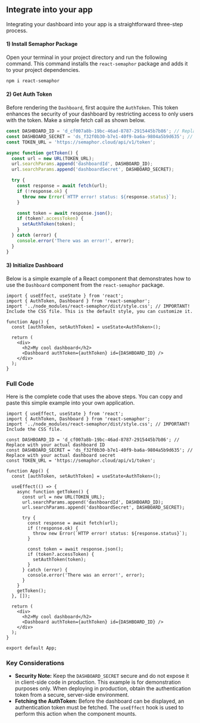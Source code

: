 ## Integrate into your app

Integrating your dashboard into your app is a straightforward three-step process.

#### **1) Install Semaphor Package**

Open your terminal in your project directory and run the following command. This command installs the `react-semaphor` package and adds it to your project dependencies.

```markdown
npm i react-semaphor
```

#### **2) Get Auth Token**

Before rendering the `Dashboard`, first acquire the `AuthToken`. This token enhances the security of your dashboard by restricting access to only users with the token. Make a simple fetch call as shown below.

```jsx {1-3} copy
const DASHBOARD_ID = 'd_cf007a8b-19bc-46ad-8787-2915445b7b86'; // Replace with your actual dashboard ID
const DASHBOARD_SECRET = 'ds_f32f0b30-b7e1-40f9-ba6a-9804a5b9d635'; // Replace with your actual dashboard secret
const TOKEN_URL = 'https://semaphor.cloud/api/v1/token';

async function getToken() {
  const url = new URL(TOKEN_URL);
  url.searchParams.append('dashboardId', DASHBOARD_ID);
  url.searchParams.append('dashboardSecret', DASHBOARD_SECRET);

  try {
    const response = await fetch(url);
    if (!response.ok) {
      throw new Error(`HTTP error! status: ${response.status}`);
    }

    const token = await response.json();
    if (token?.accessToken) {
      setAuthToken(token);
    }
  } catch (error) {
    console.error('There was an error!', error);
  }
}
```

#### **3) Initialize Dashboard**

Below is a simple example of a React component that demonstrates how to use the `Dashboard` component from the `react-semaphor` package.

```tsx {2-3} copy
import { useEffect, useState } from 'react';
import { AuthToken, Dashboard } from 'react-semaphor';
import '../node_modules/react-semaphor/dist/style.css'; // IMPORTANT! Include the CSS file. This is the default style, you can customize it.

function App() {
  const [authToken, setAuthToken] = useState<AuthToken>();

  return (
    <div>
      <h2>My cool dashboard</h2>
      <Dashboard authToken={authToken} id={DASHBOARD_ID} />
    </div>
  );
}
```

### **Full Code**

Here is the complete code that uses the above steps. You can copy and paste this simple example into your own application.

```tsx copy
import { useEffect, useState } from 'react';
import { AuthToken, Dashboard } from 'react-semaphor';
import '../node_modules/react-semaphor/dist/style.css'; // IMPORTANT! Include the CSS file.

const DASHBOARD_ID = 'd_cf007a8b-19bc-46ad-8787-2915445b7b86'; // Replace with your actual dashboard ID
const DASHBOARD_SECRET = 'ds_f32f0b30-b7e1-40f9-ba6a-9804a5b9d635'; // Replace with your actual dashboard secret
const TOKEN_URL = 'https://semaphor.cloud/api/v1/token';

function App() {
  const [authToken, setAuthToken] = useState<AuthToken>();

  useEffect(() => {
    async function getToken() {
      const url = new URL(TOKEN_URL);
      url.searchParams.append('dashboardId', DASHBOARD_ID);
      url.searchParams.append('dashboardSecret', DASHBOARD_SECRET);

      try {
        const response = await fetch(url);
        if (!response.ok) {
          throw new Error(`HTTP error! status: ${response.status}`);
        }

        const token = await response.json();
        if (token?.accessToken) {
          setAuthToken(token);
        }
      } catch (error) {
        console.error('There was an error!', error);
      }
    }
    getToken();
  }, []);

  return (
    <div>
      <h2>My cool dashboard</h2>
      <Dashboard authToken={authToken} id={DASHBOARD_ID} />
    </div>
  );
}

export default App;
```

### **Key Considerations**

- **Security Note:** Keep the `DASHBOARD_SECRET` secure and do not expose it in client-side code in production. This example is for demonstration purposes only. When deploying in production, obtain the authentication token from a secure, server-side environment.
- **Fetching the AuthToken:** Before the dashboard can be displayed, an authentication token must be fetched. The `useEffect` hook is used to perform this action when the component mounts.
